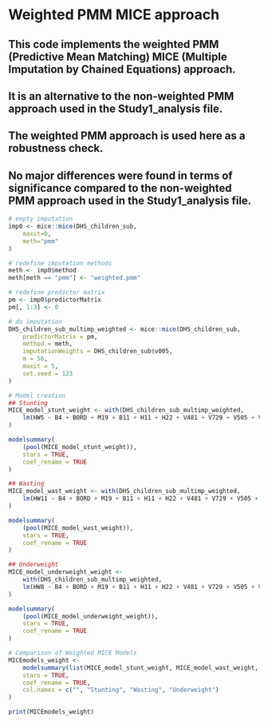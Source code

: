 # Weighted PMM MICE approach
## This code implements the weighted PMM (Predictive Mean Matching) MICE (Multiple Imputation by Chained Equations) approach.
## It is an alternative to the non-weighted PMM approach used in the Study1_analysis file.
## The weighted PMM approach is used here as a robustness check. 
## No major differences were found in terms of significance compared to the non-weighted PMM approach used in the Study1_analysis file.

```r
# empty imputation
imp0 <- mice::mice(DHS_children_sub, 
    maxit=0, 
    meth="pmm"
)

# redefine imputation methods
meth <- imp0$method
meth[meth == "pmm"] <- "weighted.pmm"

# redefine predictor matrix
pm <- imp0$predictorMatrix
pm[, 1:3] <- 0

# do imputation
DHS_children_sub_multimp_weighted <- mice::mice(DHS_children_sub, 
    predictorMatrix = pm, 
    method = meth, 
    imputationWeights = DHS_children_sub$v005, 
    m = 56, 
    maxit = 5, 
    set.seed = 123
) 

# Model creation
## Stunting  
MICE_model_stunt_weight <- with(DHS_children_sub_multimp_weighted, 
    lm(HW5 ~ B4 + BORD + M19 + B11 + H11 + H22 + V481 + V729 + V505 + V191 + V212 + V445 + V714 + V113 + V136 + M5 + H7 + travel_time)
)

modelsummary(
    (pool(MICE_model_stunt_weight)), 
    stars = TRUE, 
    coef_rename = TRUE
)

## Wasting
MICE_model_wast_weight <- with(DHS_children_sub_multimp_weighted, 
    lm(HW11 ~ B4 + BORD + M19 + B11 + H11 + H22 + V481 + V729 + V505 + V191 + V212 + V445 + V714 + V113 + V136 + M5 + H7 + travel_time,)
)

modelsummary(
    (pool(MICE_model_wast_weight)), 
    stars = TRUE, 
    coef_rename = TRUE
)

## Underweight
MICE_model_underweight_weight <- 
    with(DHS_children_sub_multimp_weighted, 
    lm(HW8 ~ B4 + BORD + M19 + B11 + H11 + H22 + V481 + V729 + V505 + V191 + V212 + V445 + V714 + V113 + V136 + M5 + H7 + travel_time,)
)

modelsummary(
    (pool(MICE_model_underweight_weight)), 
    stars = TRUE, 
    coef_rename = TRUE
)

# Comparison of Weighted MICE Models
MICEmodels_weight <- 
    modelsummary(list(MICE_model_stunt_weight, MICE_model_wast_weight, MICE_model_underweight_weight), 
    stars = TRUE, 
    coef_rename = TRUE, 
    col.names = c("", "Stunting", "Wasting", "Underweight")
)

print(MICEmodels_weight)
```

